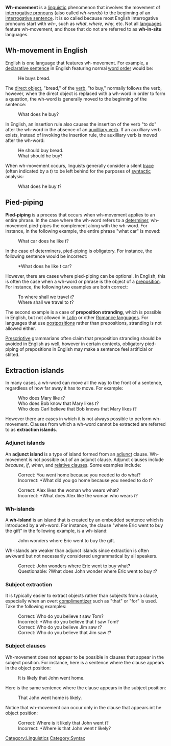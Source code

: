 '''Wh-movement''' is a [[linguistic]] phenomenon that involves the movement of [[interrogative pronoun]]s (also called ''wh-words'') to the beginning of an [[interrogative sentence]].  It is so called because most English interrogative pronouns start with ''wh-'', such as ''what'', ''where'', ''why'', etc.  Not all [[language]]s feature wh-movement, and those that do not are referred to as '''wh-in-situ''' languages.

==Wh-movement in English==
English is one language that features wh-movement.  For example, a [[declarative sentence]] in English featuring normal [[word order]] would be:
: He buys bread.
The [[direct object]], "bread," of the [[verb]], "to buy," normally follows the verb, however, when the direct object is replaced with a wh-word in order to form a question, the wh-word is generally moved to the beginning of the sentence:
: What does he buy?
In English, an insertion rule also causes the insertion of the verb "to do" after the wh-word in the absence of an [[auxilliary verb]].  If an auxilliary verb exists, instead of invoking the insertion rule, the auxilliary verb is moved after the wh-word:
: He should buy bread.
: What should he buy?

When wh-movement occurs, linguists generally consider a silent [[trace]] (often indicated by a ''t'') to be left behind for the purposes of [[syntactic]] analysis:
: What does he buy ''t''?

==Pied-piping==
'''Pied-piping''' is a process that occurs when wh-movement applies to an entire phrase.  In the case where the wh-word refers to a [[determiner]], wh-movement pied-pipes the complement along with the wh-word.  For instance, in the following example, the entire phrase "what car" is moved:
: What car does he like ''t''?

In the case of determiners, pied-piping is obligatory.  For instance, the following sentence would be incorrect:
: *What does he like ''t'' car?

However, there are cases where pied-piping can be optional.  In English, this is often the case when a wh-word or phrase is the object of a [[preposition]].  For instance, the following two examples are both correct:
: To where shall we travel ''t''?
: Where shall we travel to ''t''?
The second example is a case of '''preposition stranding''', which is possible in English, but not allowed in [[Latin]] or other [[Romance languages]].  For languages that use [[postposition]]s rather than prepositions, stranding is not allowed either.

[[Prescriptive]] grammarians often claim that preposition stranding should be avoided in English as well, however in certain contexts, obligatory pied-piping of prepositions in English may make a sentence feel artificial or stilted.

==Extraction islands==
In many cases, a wh-word can move all the way to the front of a sentence, regardless of how far away it has to move.  For example:
: Who does Mary like ''t''?
: Who does Bob know that Mary likes ''t''?
: Who does Carl believe that Bob knows that Mary likes ''t''?

However there are cases in which it is not always possible to perform wh-movement.  Clauses from which a wh-word cannot be extracted are referred to as '''extraction islands'''.

===Adjunct islands===
An '''adjunct island''' is a type of island formed from an [[adjunct]] clause.  Wh-movement is not possible out of an adjunct clause.  Adjunct clauses include ''because'', ''if'', ''when'', and [[relative clause]]s.  Some examples include:
: Correct: You went home because you needed to do what?
: Incorrect: *What did you go home because you needed to do ''t''?

: Correct: Alex likes the woman who wears what?
: Incorrect: *What does Alex like the woman who wears ''t''?

===Wh-islands===
A '''wh-island''' is an island that is created by an embedded sentence which is introduced by a wh-word.  For instance, the clause "where Eric went to buy the gift" in the following example, is a wh-island:
: John wonders where Eric went to buy the gift.

Wh-islands are weaker than adjunct islands since extraction is often awkward but not necessarily considered ungrammatical by all speakers.
: Correct: John wonders where Eric went to buy what?
: Questionable: ?What does John wonder where Eric went to buy ''t''?

===Subject extraction===
It is typically easier to extract objects rather than subjects from a clause, especially when an overt [[complimentizer]] such as "that" or "for" is used.  Take the following examples:
: Correct: Who do you believe ''t'' saw Tom?
: Incorrect: *Who do you believe that ''t'' saw Tom?
: Correct: Who do you believe Jim saw ''t''?
: Correct: Who do you believe that Jim saw ''t''?

===Subject clauses===
Wh-movement does not appear to be possible in clauses that appear in the subject position.  For instance, here is a sentence where the clause appears in the object position:
: It is likely that John went home.
Here is the same sentence where the clause appears in the subject position:
: That John went home is likely.

Notice that wh-movement can occur only in the clause that appears int he object position:
: Correct: Where is it likely that John went ''t''?
: Incorrect: *Where is that John went ''t'' likely?

[[Category:Linguistics]]
[[Category:Syntax]]